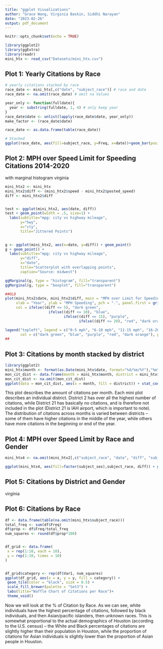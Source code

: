 ```yaml
---
title: "ggplot Visualizations"
author: "Grace Wang, Virginia Baskin, Siddhi Narayan"
date: "2023-02-26"
output: pdf_document
---
```


```r
knitr::opts_chunk$set(echo = TRUE)
```

```r

library(ggplot2)
library(ggExtra)
library(readr)
mini_htx <- read_csv("Datasets/mini_htx.csv")

```

## Plot 1: Yearly Citations by Race
```r
# yearly citations stacked by race
race_date <- mini_htx[,c("date", "subject_race")] # race and date
race_date <- na.omit(race_date) # omit na Values

year_only <- function(fulldate){
  year <- substring(fulldate, 1, 4) # only keep year
}
race_date$date <- unlist(lapply(race_date$date, year_only))
make_factor <- (race_date$date)

race_date <- as.data.frame(table(race_date))

# Stacked
ggplot(race_date, aes(fill=subject_race, y=Freq, x=date))+geom_bar(position="stack", stat="identity")+ggtitle("Police Citations in Houston 2014-2020 by Race")+xlab("Year")+ylab("Citations")+guides(fill=guide_legend(title='Subject Race'))

```

## Plot 2: MPH over Speed Limit for Speeding Citations 2014-2020
with marginal histogram 
virginia 

```r
mini_htx2 <- mini_htx
mini_htx2$diff <- (mini_htx2$speed - mini_htx2$posted_speed)
diff <- mini_htx2$diff


test <- ggplot(mini_htx2, aes(date, diff)) 
test + geom_point(width = .5, size=1) +
  labs(subtitle="mpg: city vs highway mileage", 
       y="hwy", 
       x="cty", 
       title="Jittered Points")

  
g <- ggplot(mini_htx2, aes(x=date, y=diff)) + geom_point()
g + geom_point() + 
  labs(subtitle="mpg: city vs highway mileage", 
       y="diff", 
       x="date", 
       title="Scatterplot with overlapping points", 
       caption="Source: midwest")

ggMarginal(g, type = "histogram", fill="transparent")
ggMarginal(g, type = "boxplot", fill="transparent")

##OLD
plot(mini_htx2$date, mini_htx2$diff, main = "MPH over Limit for Speeding Citations 2014-2020", 
     xlab = "Year", ylab = "MPH Speeding", pch = ".", panel.first = grid(10,10),ylim = c(0,100), 
     col = ifelse((diff <= 5), "dark green", 
                    ifelse((diff <= 10), "blue", 
                           ifelse((diff <= 15), "purple",
                                  ifelse((diff <= 20), "red", "dark orange")))))

legend("topleft", legend = c("0-5 mph", "6-10 mph", "11-15 mph", "16-20 mph", ">20 mph"), 
       col = c("dark green", "blue", "purple", "red", "dark orange"), pch = ".", cex = 0.7)
##
```

## Plot 3: Citations by month stacked by district
```r
library(ggplot2)
mini_htx$month <- format(as.Date(mini_htx$date, format="%d/%m/%Y"),"%m")
mon_cit_dist <- data.frame(month = mini_htx$month, district = mini_htx$district)
mon_cit_dist <- na.omit(mon_cit_dist)
ggplot(data = mon_cit_dist, aes(x = month, fill = district)) + stat_count() + facet_wrap(~district, ncol= 4, nrow = 6)
```
This plot describes the amount of citations per month. Each mini plot describes an individual district. District 2 has over all the highest number of citations, while District 21 has basically no citations, and is therefore not included in the plot (District 21 is IAH airport, which is important to note). The distribution of citations across months is varied between districts -- some of them have higher citations in the middle of the year, while others have more citations in the beginning or end of the year.


## Plot 4: MPH over Speed Limit by Race and Gender
```r
mini_htx4 <- na.omit(mini_htx2[,c("subject_race", "date", "diff", "subject_sex")])

ggplot(mini_htx4, aes(fill=factor(subject_sex),subject_race, diff)) + geom_violin() + labs(title="MPH over Speed Limit for Citation", x="Subject Race",y="MPH Speeding")+guides(fill=guide_legend(title='Subject Sex'))

```

## Plot 5: Citations by District and Gender
virginia


## Plot 6: Citations by Race
```r
df <- data.frame(table(na.omit(mini_htx$subject_race)))
total_freq <- sum(df$Freq)
df$prop <- df$Freq/total_freq
num_squares <- round(df$prop*100)


df_grid <- data.frame(
 x = rep(1:10, each = 10),
 y = rep(1:10, times = 10)
)


df_grid$category <- rep(df$Var1, num_squares)
ggplot(df_grid, aes(x = x, y = y, fill = category)) +
 geom_tile(color = "black", size = 0.5) +
 scale_fill_brewer(palette = "Set3") +
 labs(title="Waffle Chart of Citations per Race")+
 theme_void()
```

Now we will look at the % of Citation by Race. As we can see, white individuals have the highest percentage of citations, followed by black individuals, and then Asian/pacific islanders, then unknown races. This is somewhat proportional to the actual demographics of Houston (according to the U.S. census) – the White and Black percentages of citations are slightly higher than their population in Houston, while the proportion of citations for Asian individuals is slightly lower than the proportion of Asian people in Houston.